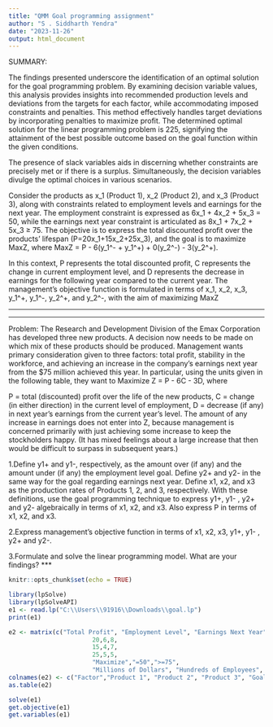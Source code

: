 ---
title: "QMM Goal programming assignment"
author: "S . Siddharth Yendra"
date: "2023-11-26"
output: html_document
---

SUMMARY:

The findings presented underscore the identification of an optimal solution for the goal programming problem. By examining decision variable values, this analysis provides insights into recommended production levels and deviations from the targets for each factor, while accommodating imposed constraints and penalties. This method effectively handles target deviations by incorporating penalties to maximize profit. The determined optimal solution for the linear programming problem is 225, signifying the attainment of the best possible outcome based on the goal function within the given conditions.

The presence of slack variables aids in discerning whether constraints are precisely met or if there is a surplus. Simultaneously, the decision variables divulge the optimal choices in various scenarios.

Consider the products as x_1 (Product 1), x_2 (Product 2), and x_3 (Product 3), along with constraints related to employment levels and earnings for the next year. The employment constraint is expressed as 6x_1 + 4x_2 + 5x_3 = 50, while the earnings next year constraint is articulated as 8x_1 + 7x_2 + 5x_3 ≥ 75. The objective is to express the total discounted profit over the products' lifespan (P=20x_1+15x_2+25x_3), and the goal is to maximize MaxZ, where MaxZ = P - 6(y_1^- + y_1^+) + 0(y_2^-) - 3(y_2^+).

In this context, P represents the total discounted profit, C represents the change in current employment level, and D represents the decrease in earnings for the following year compared to the current year. The management's objective function is formulated in terms of x_1, x_2, x_3, y_1^+, y_1^-, y_2^+, and y_2^-, with the aim of maximizing MaxZ


***
***
Problem:
The Research and Development Division of the Emax Corporation has developed three new products. A decision now needs to be made on which mix of these products should be produced. Management wants primary consideration given to three factors: total profit, stability in the workforce, and achieving an increase in the company’s earnings next year from the $75 million
achieved this year. In particular, using the units given in the following table, they want to Maximize Z = P - 6C - 3D, where

P = total (discounted) profit over the life of the new products,
C = change (in either direction) in the current level of employment,
D = decrease (if any) in next year’s earnings from the current year’s level.
The amount of any increase in earnings does not enter into Z, because management is concerned
primarily with just achieving some increase to keep the stockholders happy. (It has mixed
feelings about a large increase that then would be difficult to surpass in subsequent years.)

1.Define y1+ and y1-, respectively, as the amount over (if any) and the amount under (if any)
the employment level goal. Define y2+ and y2- in the same way for the goal regarding
earnings next year. Define x1, x2, and x3 as the production rates of Products 1, 2, and 3,
respectively. With these definitions, use the goal programming technique to express y1+,
y1- , y2+ and y2- algebraically in terms of x1, x2, and x3. Also express P in terms of x1, x2,
and x3.

2.Express management’s objective function in terms of x1, x2, x3, y1+, y1- , y2+ and y2-.

3.Formulate and solve the linear programming model. What are your findings?
***
```{r setup, include=FALSE}
knitr::opts_chunk$set(echo = TRUE)
```


```{r}
library(lpSolve)
library(lpSolveAPI)
e1 <- read.lp("C:\\Users\\91916\\Downloads\\goal.lp")
print(e1)
```

```{r}
e2 <- matrix(c("Total Profit", "Employment Level", "Earnings Next Year",
                       20,6,8,
                       15,4,7,
                       25,5,5,
                       "Maximize","=50",">=75",
                       "Millions of Dollars", "Hundreds of Employees", "Millions of Dollars"), ncol=6, byrow = F)
colnames(e2) <- c("Factor","Product 1", "Product 2", "Product 3", "Goal", "Units")
as.table(e2)
``` 

```{r}
solve(e1)
get.objective(e1)
get.variables(e1) 

```